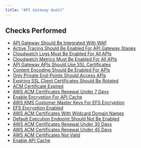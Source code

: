 ```yaml
---
title: "API Gateway Audit"
---
```


## Checks Performed

- [API Gateway Should Be Integrated With WAF](apigatewaymonitoring/rules/apigateway_integrated_waf)
- [Active Tracing Should Be Enabled For API Gateway Stages](apigatewaymonitoring/rules/apigateway_tracing_enabled)
- [Cloudwatch Logs Must Be Enabled For All APIs](apigatewaymonitoring/rules/apigateway_cloudwatch_logs)
- [Cloudwatch Metrics Must Be Enabled For All APIs](apigatewaymonitoring/rules/apigateway_detailed_cloudwatch_metrics)
- [API Gateway APIs Should Use SSL Certificates](apigatewaymonitoring/rules/apigateway_client_certificate)
- [Content Encoding Should Be Enabled For APIs](apigatewaymonitoring/rules/apigateway_content_encoding)
- [Only Private End-Points Should Access APIs](apigatewaymonitoring/rules/apigateway_private_endpoint)
- [Expiring SSL Client Certificates Should Be Rotated](apigatewaymonitoring/rules/apigateway_rotate_ssl_certificates)
- [ACM Certificate Expired](apigatewaymonitoring/rules/apigateway_acm_certificate_expired)
- [AWS ACM Certificates Renewal Under 7 Days](apigatewaymonitoring/rules/apigateway_acm_certificate_renewal_7days)
- [Enable Encryption For API Cache](apigatewaymonitoring/rules/apigateway_api_cache_encryption)
- [AWS KMS Customer Master Keys For EFS Encryption](apigatewaymonitoring/rules/efs_encryption_customer_managed_keys)
- [EFS Encryption Enabled](apigatewaymonitoring/rules/efs_encryption_enabled)
- [AWS ACM Certificates With Wildcard Domain Names](apigatewaymonitoring/rules/acm_certificates_with_wildcard_domain_names)
- [Default Execution Endpoint Should Not Be Enabled](apigatewaymonitoring/rules/apigateway_default_execution_endpoint)
- [AWS ACM Certificates Renewal Under 30 Days](apigatewaymonitoring/rules/apigateway_acm_certificate_renewal_30days)
- [AWS ACM Certificates Renewal Under 45 Days](apigatewaymonitoring/rules/apigateway_acm_certificate_renewal_45days)
- [AWS ACM Certificates Not Valid](apigatewaymonitoring/rules/apigateway_acm_certificate_valid)
- [Enable API Cache](apigatewaymonitoring/rules/apigateway_api_cache)